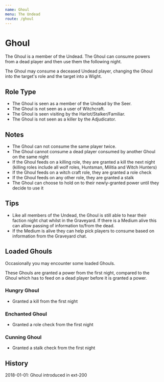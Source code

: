 ```yaml
---
name: Ghoul
menu: The Undead
route: /ghoul
---
```


# Ghoul

The Ghoul is a member of the Undead. The Ghoul can consume powers from a dead player and then use them the following night.

The Ghoul may consume a deceased Undead player, changing the Ghoul into the target's role and the target into a Wight.

## Role Type

- The Ghoul is seen as a member of the Undead by the Seer.
- The Ghoul is not seen as a user of Witchcraft.
- The Ghoul is seen visiting by the Harlot/Stalker/Familiar.
- The Ghoul is not seen as a killer by the Adjudicator.

## Notes

- The Ghoul can not consume the same player twice.
- The Ghoul cannot consume a dead player consumed by another Ghoul on the same night
- If the Ghoul feeds on a killing role, they are granted a kill the next night (killing roles include all wolf roles, Huntsman, Militia and Witch Hunters)
- If the Ghoul feeds on a witch craft role, they are granted a role check
- If the Ghoul feeds on any other role, they are granted a stalk
- The Ghoul can choose to hold on to their newly-granted power until they decide to use it

## Tips

- Like all members of the Undead, the Ghoul is still able to hear their faction night chat whilst in the Graveyard. If there is a Medium alive this can allow passing of information to/from the dead.
- If the Medium is alive they can help pick players to consume based on information from the Graveyard chat.

## Loaded Ghouls

Occasionally you may encounter some loaded Ghouls.

These Ghouls are granted a power from the first night, compared to the Ghoul which has to feed on a dead player before it is granted a power.

### Hungry Ghoul

- Granted a kill from the first night

### Enchanted Ghoul

- Granted a role check from the first night

### Cunning Ghoul

- Granted a stalk check from the first night

## History

2018-01-01: Ghoul introduced in ext-200
